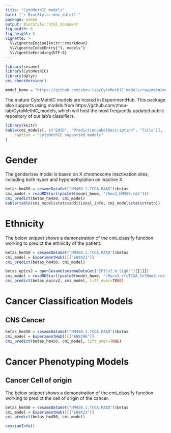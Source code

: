 ```yaml
---
title: "CytoMethIC models"
date: "`r BiocStyle::doc_date()`"
package: askme
output: BiocStyle::html_document
fig_width: 6
fig_height: 5
vignette: >
  %\VignetteEngine{knitr::rmarkdown}
  %\VignetteIndexEntry{"1. models"}
  %\VignetteEncoding{UTF-8}
---
```


```r
library(sesame)
library(CytoMethIC)
library(dplyr)
cmi_checkVersion()
```

```r
model_home = "https://github.com/zhou-lab/CytoMethIC_models/raw/main/models"
```

The mature CytoMethIC models are hosted in ExperimentHub. This package also
supports using models from https://github.com/zhou-lab/CytoMethIC_models, which
will host the most frequently updated public repository of our lab's classifiers.

```r
library(knitr)
kable(cmi_models[, c("EHID", "PredictionLabelDescription", "Title")],
    caption = "CytoMethIC supported models"
)
```

# Gender

The gender/sex model is based on X chromosome inactivation sites, including both hyper
and hypomethylation on inactive X.

```r
betas_hm450 = sesameDataGet("HM450.1.TCGA.PAAD")$betas
cmi_model = readRDS(url(paste0(model_home, "/Sex2_HM450.rds")))
cmi_predict(betas_hm450, cmi_model)
kable(table(cmi_model$stats$additional_info, cmi_model$stats$truth))
```

# Ethnicity

The below snippet shows a demonstration of the cmi_classify function working to
predict the ethnicity of the patient.

```r
betas_hm450 = sesameDataGet("HM450.1.TCGA.PAAD")$betas
cmi_model = ExperimentHub()[["EH8421"]]
cmi_predict(betas_hm450, cmi_model)
```

```r
betas_epicv2 = openSesame(sesameDataGet("EPICv2.8.SigDF")[[1]])
cmi_model = readRDS(url(paste0(model_home, "/Race3_rfcTCGA_InfHum3.rds")))
cmi_predict(betas_epicv2, cmi_model, lift_over=TRUE)
```

# Cancer Classification Models

## CNS Cancer

```r
betas_hm450 = sesameDataGet("HM450.1.TCGA.PAAD")$betas
cmi_model = ExperimentHub()[["EH8396"]]
cmi_predict(betas_hm450, cmi_model, lift_over=TRUE)
```

# Cancer Phenotyping Models

## Cancer Cell of origin

The below snippet shows a demonstration of the cmi_classify function working to
predict the cell of origin of the cancer.

```r
betas_hm450 = sesameDataGet("HM450.1.TCGA.PAAD")$betas
cmi_model = ExperimentHub()[["EH8423"]]
cmi_predict(betas_hm450, cmi_model)
```

```r
sessionInfo()
```
